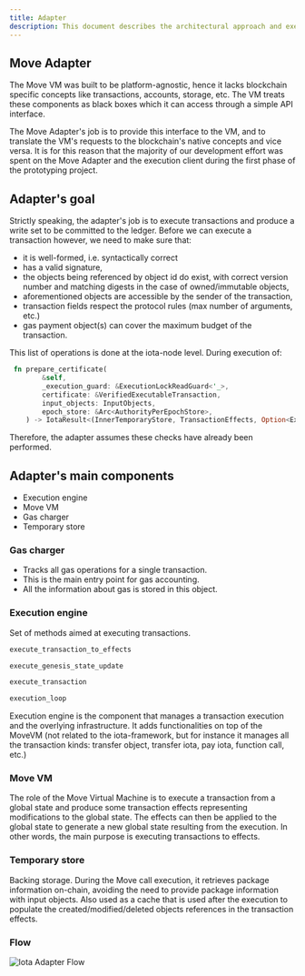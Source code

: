 ```yaml
---
title: Adapter
description: This document describes the architectural approach and execution flow for the adapter and related components.
---
```


## Move Adapter

The Move VM was built to be platform-agnostic, hence it lacks blockchain specific concepts like transactions, accounts, storage, etc.
The VM treats these components as black boxes which it can access through a simple API interface.

The Move Adapter's job is to provide this interface to the VM, and to translate the VM's requests to the blockchain's native concepts and vice versa.
It is for this reason that the majority of our development effort was spent on the Move Adapter and the execution client during the first phase of the prototyping project.

## Adapter's goal

Strictly speaking, the adapter's job is to execute transactions and produce a write set to be committed to the ledger.
Before we can execute a transaction however, we need to make sure that:
 - it is well-formed, i.e. syntactically correct
 - has a valid signature,
 - the objects being referenced by object id do exist, with correct version number and matching digests in the case of owned/immutable objects,
 - aforementioned objects are accessible by the sender of the transaction,
 - transaction fields respect the protocol rules (max number of arguments, etc.)
 - gas payment object(s) can cover the maximum budget of the transaction.

This list of operations is done at the iota-node level. During execution of:
```rust
 fn prepare_certificate(
        &self,
        _execution_guard: &ExecutionLockReadGuard<'_>,
        certificate: &VerifiedExecutableTransaction,
        input_objects: InputObjects,
        epoch_store: &Arc<AuthorityPerEpochStore>,
    ) -> IotaResult<(InnerTemporaryStore, TransactionEffects, Option<ExecutionError>)>
```

Therefore, the adapter assumes these checks have already been performed.

## Adapter's main components 

 - Execution engine
 - Move VM 
 - Gas charger
 - Temporary store

### Gas charger

- Tracks all gas operations for a single transaction.
- This is the main entry point for gas accounting.
- All the information about gas is stored in this object.

### Execution engine

Set of methods aimed at executing transactions.
```rust
execute_transaction_to_effects
```
```rust
execute_genesis_state_update
```
```rust
execute_transaction
```
```rust
execution_loop
```

Execution engine is the component that manages a transaction execution and the overlying infrastructure. It adds functionalities on top of the MoveVM (not related to the iota-framework, but for instance it manages all the transaction kinds: transfer object, transfer iota, pay iota, function call, etc.)

### Move VM

The role of the Move Virtual Machine is to execute a transaction from a global state and produce some transaction effects representing modifications to the global state. The effects can then be applied to the global state to generate a new global state resulting from the execution. In other words, the main purpose is executing transactions to effects.

### Temporary store

Backing storage. During the Move call execution, it retrieves package information on-chain, avoiding the need to provide package information with input objects.
Also used as a cache that is used after the execution to populate the created/modified/deleted objects references in the transaction effects.

### Flow 

![Iota Adapter Flow](../../images/iota_adapter.svg)
